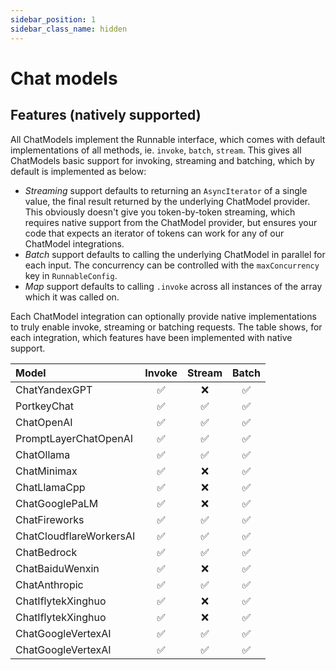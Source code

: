 ```yaml
---
sidebar_position: 1
sidebar_class_name: hidden
---
```


# Chat models

<!-- This file is autogenerated. Do not edit directly. -->
<!-- See `scripts/model-docs.table.js` for details -->

## Features (natively supported)

All ChatModels implement the Runnable interface, which comes with default implementations of all methods, ie. `invoke`, `batch`, `stream`. This gives all ChatModels basic support for invoking, streaming and batching, which by default is implemented as below:

- _Streaming_ support defaults to returning an `AsyncIterator` of a single value, the final result returned by the underlying ChatModel provider. This obviously doesn't give you token-by-token streaming, which requires native support from the ChatModel provider, but ensures your code that expects an iterator of tokens can work for any of our ChatModel integrations.
- _Batch_ support defaults to calling the underlying ChatModel in parallel for each input. The concurrency can be controlled with the `maxConcurrency` key in `RunnableConfig`.
- _Map_ support defaults to calling `.invoke` across all instances of the array which it was called on.

Each ChatModel integration can optionally provide native implementations to truly enable invoke, streaming or batching requests. The table shows, for each integration, which features have been implemented with native support.



| Model | Invoke | Stream | Batch |
| :--- | :---: | :---: | :---: |
| ChatYandexGPT | ✅ | ❌ | ✅ |
| PortkeyChat | ✅ | ✅ | ✅ |
| ChatOpenAI | ✅ | ✅ | ✅ |
| PromptLayerChatOpenAI | ✅ | ✅ | ✅ |
| ChatOllama | ✅ | ✅ | ✅ |
| ChatMinimax | ✅ | ❌ | ✅ |
| ChatLlamaCpp | ✅ | ❌ | ✅ |
| ChatGooglePaLM | ✅ | ❌ | ✅ |
| ChatFireworks | ✅ | ✅ | ✅ |
| ChatCloudflareWorkersAI | ✅ | ✅ | ✅ |
| ChatBedrock | ✅ | ✅ | ✅ |
| ChatBaiduWenxin | ✅ | ❌ | ✅ |
| ChatAnthropic | ✅ | ✅ | ✅ |
| ChatIflytekXinghuo | ✅ | ❌ | ✅ |
| ChatIflytekXinghuo | ✅ | ❌ | ✅ |
| ChatGoogleVertexAI | ✅ | ✅ | ✅ |
| ChatGoogleVertexAI | ✅ | ✅ | ✅ |